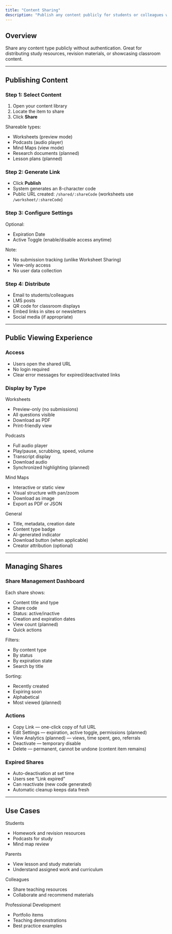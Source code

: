```yaml
---
title: "Content Sharing"
description: "Publish any content publicly for students or colleagues with view-only access."
---
```


## Overview

Share any content type publicly without authentication. Great for distributing study resources, revision materials, or showcasing classroom content.

---

## Publishing Content

### Step 1: Select Content
1. Open your content library
2. Locate the item to share
3. Click **Share**

Shareable types:
- Worksheets (preview mode)
- Podcasts (audio player)
- Mind Maps (view mode)
- Research documents (planned)
- Lesson plans (planned)

### Step 2: Generate Link
- Click **Publish**
- System generates an 8-character code
- Public URL created: `/shared/:shareCode` (worksheets use `/worksheet/:shareCode`)

### Step 3: Configure Settings
Optional:
- Expiration Date
- Active Toggle (enable/disable access anytime)

Note:
- No submission tracking (unlike Worksheet Sharing)
- View-only access
- No user data collection

### Step 4: Distribute
- Email to students/colleagues
- LMS posts
- QR code for classroom displays
- Embed links in sites or newsletters
- Social media (if appropriate)

---

## Public Viewing Experience

### Access
- Users open the shared URL
- No login required
- Clear error messages for expired/deactivated links

### Display by Type

Worksheets
- Preview-only (no submissions)
- All questions visible
- Download as PDF
- Print-friendly view

Podcasts
- Full audio player
- Play/pause, scrubbing, speed, volume
- Transcript display
- Download audio
- Synchronized highlighting (planned)

Mind Maps
- Interactive or static view
- Visual structure with pan/zoom
- Download as image
- Export as PDF or JSON

General
- Title, metadata, creation date
- Content type badge
- AI-generated indicator
- Download button (when applicable)
- Creator attribution (optional)

---

## Managing Shares

### Share Management Dashboard
Each share shows:
- Content title and type
- Share code
- Status: active/inactive
- Creation and expiration dates
- View count (planned)
- Quick actions

Filters:
- By content type
- By status
- By expiration state
- Search by title

Sorting:
- Recently created
- Expiring soon
- Alphabetical
- Most viewed (planned)

### Actions
- Copy Link — one-click copy of full URL
- Edit Settings — expiration, active toggle, permissions (planned)
- View Analytics (planned) — views, time spent, geo, referrals
- Deactivate — temporary disable
- Delete — permanent, cannot be undone (content item remains)

### Expired Shares
- Auto-deactivation at set time
- Users see “Link expired”
- Can reactivate (new code generated)
- Automatic cleanup keeps data fresh

---

## Use Cases

Students
- Homework and revision resources
- Podcasts for study
- Mind map review

Parents
- View lesson and study materials
- Understand assigned work and curriculum

Colleagues
- Share teaching resources
- Collaborate and recommend materials

Professional Development
- Portfolio items
- Teaching demonstrations
- Best practice examples
